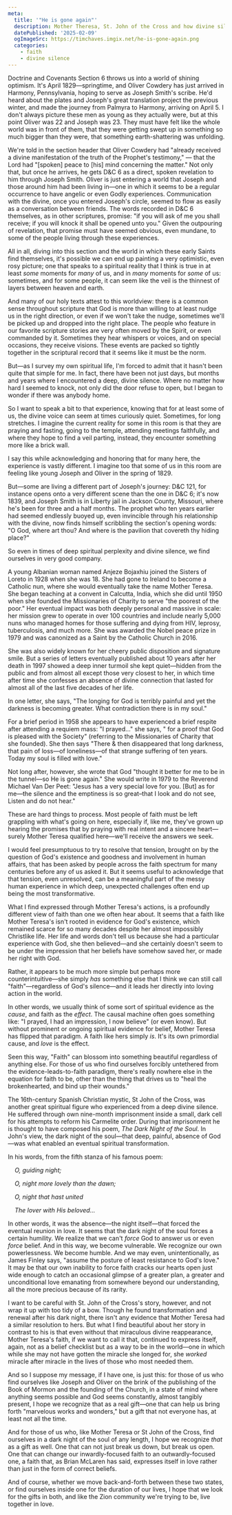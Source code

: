 ```yaml
---
meta:
  title: '"He is gone again"'
  description: Mother Theresa, St. John of the Cross and how divine silence might open us up to a different type of faith
  datePublished: '2025-02-09'
  ogImageSrc: https://timchaves.imgix.net/he-is-gone-again.png
  categories:
    - faith
    - divine silence
---
```



Doctrine and Covenants Section 6 throws us into a world of shining optimism. It's April 1829—springtime, and Oliver Cowdery has just arrived in Harmony, Pennsylvania, hoping to serve as Joseph Smith's scribe. He'd heard about the plates and Joseph's great translation project the previous winter, and made the journey from Palmyra to Harmony, arriving on April 5. I don't always picture these men as young as they actually were, but at this point Oliver was 22 and Joseph was 23. They must have felt like the whole world was in front of them, that they were getting swept up in something so much bigger than they were, that something earth-shattering was unfolding.

We're told in the section header that Oliver Cowdery had "already received a divine manifestation of the truth of the Prophet's testimony," — that the Lord had "[spoken] peace to [his] mind concerning the matter." Not only that, but once he arrives, he gets D&C 6 as a direct, spoken revelation to him through Joseph Smith. Oliver is just entering a world that Joseph and those around him had been living in—one in which it seems to be a regular occurrence to have angelic or even Godly experiences. Communication with the divine, once you entered Joseph's circle, seemed to flow as easily as a conversation between friends. The words recorded in D&C 6 themselves, as in other scriptures, promise: "if you will ask of me you shall receive; if you will knock it shall be opened unto you." Given the outpouring of revelation, that promise must have seemed obvious, even mundane, to some of the people living through these experiences.

All in all, diving into this section and the world in which these early Saints find themselves, it's possible we can end up painting a very optimistic, even rosy picture; one that speaks to a spiritual reality that I think is true in at least *some* moments for *many* of us, and in *many* moments for *some* of us: sometimes, and for some people, it can seem like the veil is the thinnest of layers between heaven and earth.

And many of our holy texts attest to this worldview: there is a common sense throughout scripture that God is more than willing to at least nudge us in the right direction, or even if we won't take the nudge, sometimes we'll be picked up and dropped into the right place. The people who feature in our favorite scripture stories are very often moved by the Spirit, or even commanded by it. Sometimes they hear whispers or voices, and on special occasions, they receive visions. These events are packed so tightly together in the scriptural record that it seems like it must be the norm.

But—as I survey my own spiritual life, I'm forced to admit that it hasn't been quite that simple for me. In fact, there have been not just days, but months and years where I encountered a deep, divine silence. Where no matter how hard I seemed to knock, not only did the door refuse to open, but I began to wonder if there was anybody home.

So I want to speak a bit to that experience, knowing that for at least some of us, the divine voice can seem at times curiously quiet. Sometimes, for long stretches. I imagine the current reality for some in this room is that they are praying and fasting, going to the temple, attending meetings faithfully, and where they hope to find a veil parting, instead, they encounter something more like a brick wall.

I say this while acknowledging and honoring that for many here, the experience is vastly different. I imagine too that some of us in this room are feeling like young Joseph and Oliver in the spring of 1829.

But—some are living a different part of Joseph's journey: D&C 121, for instance opens onto a very different scene than the one in D&C 6; it's now 1839, and Joseph Smith is in Liberty jail in Jackson County, Missouri, where he's been for three and a half months. The prophet who ten years earlier had seemed endlessly buoyed up, even invincible through his relationship with the divine, now finds himself scribbling the section's opening words: "O God, where art thou? And where is the pavilion that covereth thy hiding place?"

So even in times of deep spiritual perplexity and divine silence, we find ourselves in very good company.

A young Albanian woman named Anjeze Bojaxhiu joined the Sisters of Loreto in 1928 when she was 18. She had gone to Ireland to become a Catholic nun, where she would eventually take the name Mother Teresa. She began teaching at a convent in Calcutta, India, which she did until 1950 when she founded the Missionaries of Charity to serve "the poorest of the poor." Her eventual impact was both deeply personal and massive in scale: her mission grew to operate in over 100 countries and include nearly 5,000 nuns who managed homes for those suffering and dying from HIV, leprosy, tuberculosis, and much more. She was awarded the Nobel peace prize in 1979 and was canonized as a Saint by the Catholic Church in 2016.

She was also widely known for her cheery public disposition and signature smile. But a series of letters eventually published about 10 years after her death in 1997 showed a deep inner turmoil she kept quiet—hidden from the public and from almost all except those very closest to her, in which time after time she confesses an absence of divine connection that lasted for almost all of the last five decades of her life.

In one letter, she says, "The longing for God is terribly painful and yet the darkness is becoming greater. What contradiction there is in my soul."

For a brief period in 1958 she appears to have experienced a brief respite after attending a requiem mass: "I prayed…" she says, " for a proof that God is pleased with the Society" (referring to the Missionaries of Charity that she founded). She then says "There & then disappeared that long darkness, that pain of loss—of loneliness—of that strange suffering of ten years. Today my soul is filled with love."

Not long after, however, she wrote that God "thought it better for me to be in the tunnel—so He is gone again."
She would write in 1979 to the Reverend Michael Van Der Peet: "Jesus has a very special love for you. [But] as for me—the silence and the emptiness is so great–that I look and do not see, Listen and do not hear."

These are hard things to process. Most people of faith must be left grappling with what's going on here, especially if, like me, they've grown up hearing the promises that by praying with real intent and a sincere heart—surely Mother Teresa qualified here—we'll receive the answers we seek.

I would feel presumptuous to try to resolve that tension, brought on by the question of God's existence and goodness and involvement in human affairs, that has been asked by people across the faith spectrum for many centuries before any of us asked it. But it seems useful to acknowledge that that tension, even unresolved, can be a meaningful part of the messy human experience in which deep, unexpected challenges often end up being the most transformative.

What I find expressed through Mother Teresa's actions, is a profoundly different view of faith than one we often hear about. It seems that a faith like Mother Teresa's isn't rooted in evidence for God's existence, which remained scarce for so many decades despite her almost impossibly Christlike life. Her life and words don't tell us because she had a particular experience with God, she then believed—and she certainly doesn't seem to be under the impression that her beliefs have somehow saved her, or made her right with God.

Rather, it appears to be much more simple but perhaps more counterintuitive—she simply *has* something else that I think we can still call "faith"—regardless of God's silence—and it leads her directly into loving action in the world.

In other words, we usually think of some sort of spiritual evidence as the *cause*, and faith as the *effect*. The causal machine often goes something like: "I prayed, I had an impression, I now believe" (or even know). But without prominent or ongoing spiritual evidence for belief, Mother Teresa has flipped that paradigm. A faith like hers simply *is*. It's its own primordial cause, and *love* is the effect.

Seen this way, "Faith" can blossom into something beautiful regardless of anything else. For those of us who find ourselves forcibly untethered from the evidence-leads-to-faith paradigm, there's really nowhere else in the equation for faith to be, other than the thing that drives us to "heal the brokenhearted, and bind up their wounds."

The 16th-century Spanish Christian mystic, St John of the Cross, was another great spiritual figure who experienced from a deep divine silence. He suffered through own nine-month imprisonment inside a small, dark cell for his attempts to reform his Carmelite order. During that imprisonment he is thought to have composed his poem, *The Dark Night of the Soul*. In John's view, the dark night of the soul—that deep, painful, absence of God—was what enabled an eventual spiritual transformation.

In his words, from the fifth stanza of his famous poem:

*&nbsp;&nbsp;&nbsp;&nbsp;O, guiding night;*

*&nbsp;&nbsp;&nbsp;&nbsp;O, night more lovely than the dawn;*

*&nbsp;&nbsp;&nbsp;&nbsp;O, night that hast united*

*&nbsp;&nbsp;&nbsp;&nbsp;The lover with His beloved…*

In other words, it was the absence—the night itself—that forced the eventual reunion in love. It seems that the dark night of the soul forces a certain humility. We realize that we can't *force* God to answer us or even *force* belief. And in this way, we become vulnerable. We recognize our own powerlessness. We become humble. And we may even, unintentionally, as James Finley says, "assume the posture of least resistance to God's love." It may be that our own inability to force faith cracks our hearts open just wide enough to catch an occasional glimpse of a greater plan, a greater and unconditional love emanating from somewhere beyond our understanding, all the more precious because of its rarity.

I want to be careful with St. John of the Cross's story, however, and not wrap it up with too tidy of a bow. Though he found transformation and renewal after his dark night, there isn't any evidence that Mother Teresa had a similar resolution to hers. But what I find beautiful about her story in contrast to his is that even without that miraculous divine reappearance, Mother Teresa's faith, if we want to call it that, continued to express itself, again, not as a belief checklist but as a way to be in the world—one in which while she may not have gotten the miracle she longed for, she *worked* miracle after miracle in the lives of those who most needed them.

And so I suppose my message, if I have one, is just this: for those of us who find ourselves like Joseph and Oliver on the brink of the publishing of the Book of Mormon and the founding of the Church, in a state of mind where anything seems possible and God seems constantly, almost tangibly present, I hope we recognize that as a real gift—one that can help us bring forth "marvelous works and wonders," but a gift that not everyone has, at least not all the time.

And for those of us who, like Mother Teresa or St John of the Cross, find ourselves in a dark night of the soul of any length, I hope we recognize *that* as a gift as well. One that can not just break us down, but break us open. One that can change our inwardly-focused faith to an outwardly-focused one, a faith that, as Brian McLaren has said, expresses itself in love rather than just in the form of correct beliefs.

And of course, whether we move back-and-forth between these two states, or find ourselves inside one for the duration of our lives, I hope that we look for the gifts in both, and like the Zion community we're trying to be, live together in love.

<Sig />
